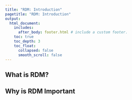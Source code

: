 ```yaml
---
title: "RDM: Introduction"
pagetitle: "RDM: Introduction"
output:
  html_document:
    includes:
      after_body: footer.html # include a custom footer.
    toc: true
    toc_depth: 3
    toc_float:
      collapsed: false
      smooth_scroll: false
---
```


## What is RDM?

## Why is RDM Important